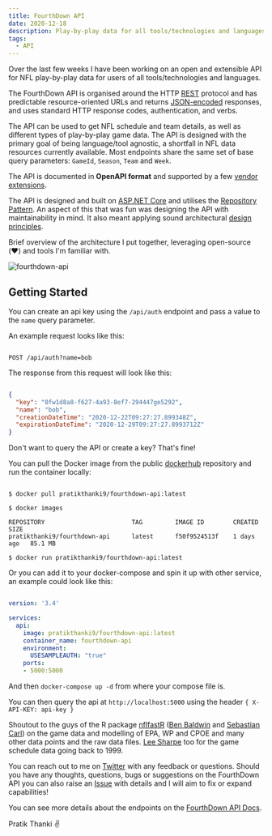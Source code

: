 ```yaml
---
title: FourthDown API
date: 2020-12-18
description: Play-by-play data for all tools/technologies and languages.
tags:
  - API
---
```


Over the last few weeks I have been working on an open and extensible API for NFL play-by-play data 
for users of all tools/technologies and languages.

The FourthDown API is organised around the HTTP [REST](https://en.wikipedia.org/wiki/Representational_state_transfer) 
protocol and has predictable resource-oriented URLs and returns [JSON-encoded](http://www.json.org/) responses,
and uses standard HTTP response codes, authentication, and verbs.

The API can be used to get NFL schedule and team details, as well as different types of play-by-play 
game data. The API is designed with the primary goal of being language/tool agnostic, a shortfall in NFL 
data resources currently available. Most endpoints share the same set of base query parameters: 
`GameId`, `Season`, `Team` and `Week`.

The API is documented in **OpenAPI format** and supported by a few 
[vendor extensions](https://github.com/Redocly/redoc/blob/master/docs/redoc-vendor-extensions.md).

The API is designed and built on [ASP.NET Core](https://docs.microsoft.com/en-us/aspnet/core/introduction-to-aspnet-core?view=aspnetcore-5.0) 
and utilises the [Repository Pattern](https://deviq.com/repository-pattern/). An aspect of this that was 
fun was designing the API with maintainability in mind. It also meant applying sound architectural 
[design principles](https://docs.microsoft.com/en-us/dotnet/architecture/modern-web-apps-azure/architectural-principles).

Brief overview of the architecture I put together, leveraging open-source (❤️) and tools I'm familiar with.

![fourthdown-api](./fourthdown-architecture.png)

## Getting Started

You can create an api key using the `/api/auth` endpoint and pass a value to the `name` query parameter.

An example request looks like this:

```shell

POST /api/auth?name=bob

```

The response from this request will look like this:

```json

{
  "key": "0fw1d8a8-f627-4a93-8ef7-294447ge5292",
  "name": "bob",
  "creationDateTime": "2020-12-22T09:27:27.899348Z",
  "expirationDateTime": "2020-12-29T09:27:27.8993712Z"
}

```

Don't want to query the API or create a key? That's fine!

You can pull the Docker image from the public [dockerhub](https://hub.docker.com/repository/docker/pratikthanki9/fourthdown-api) 
repository and run the container locally:

```shell

$ docker pull pratikthanki9/fourthdown-api:latest

$ docker images

REPOSITORY                        TAG         IMAGE ID        CREATED      SIZE
pratikthanki9/fourthdown-api      latest      f50f9524513f    1 days ago   85.1 MB

$ docker run pratikthanki9/fourthdown-api:latest

```

Or you can add it to your docker-compose and spin it up with other service, an example could look like this:

```yml

version: '3.4'

services:
  api:
    image: pratikthanki9/fourthdown-api:latest
    container_name: fourthdown-api
    environment:
      USESAMPLEAUTH: "true"
    ports:
    - 5000:5000

```

And then `docker-compose up -d` from where your compose file is. 

You can then query the api at `http://localhost:5000` using the header `{ X-API-KEY: api-key }`

Shoutout to the guys of the R package [nflfastR](https://github.com/mrcaseb/nflfastR) 
([Ben Baldwin](https://twitter.com/benbbaldwin) and [Sebastian Carl](https://twitter.com/mrcaseb)) on 
the game data and modelling of EPA, WP and CPOE and many other data points and the raw data files. 
[Lee Sharpe](https://twitter.com/LeeSharpeNFL) too for the game schedule data going back to 1999.

You can reach out to me on [Twitter](https://twitter.com/pratikthanki) with any feedback or questions. Should you 
have any thoughts, questions, bugs or suggestions on the FourthDown API you can also raise an 
[Issue](https://github.com/pratikthanki/FourthDown/issues) with details and I will aim to fix or expand capabilities!

You can see more details about the endpoints on the [FourthDown API Docs](https://fourthdown.azurewebsites.net/).

Pratik Thanki ✌️
